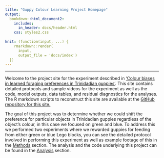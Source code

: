 ```yaml
---
title: "Guppy Colour Learning Project Homepage"
output:
  bookdown::html_document2:
    includes:
      in_header: docs/header.html   
    css: styles2.css
    
knit: (function(input, ...) {
    rmarkdown::render(
      input,
      output_file = 'docs/index')
  })
---
```


***

Welcome to the project site for the experiment described in
<span style="text-decoration:underline">'Colour biases in learned foraging
preferences in Trinidadian guppies'</span>. This site contains detailed
protocols and sample videos for the experiment as well as the code, model
outputs, data tables, and residual diagnostics for the analyses. The R markdown
scripts to reconstruct this site are available at the [GitHub repository for
this site.](https://github.com/wyatt-toure/guppy-colour-learning-project)

The goal of this project was to determine whether we could shift the preference
for particular objects in Trinidadian guppies regardless of the object's colour,
in this case we focused on green and blue. To address this we performed two
experiments where we rewarded guppies for feeding from either green or blue Lego
blocks, you can see the detailed protocol involved in performing this experiment
as well as example footage of this in the [Methods](methods.html#Tests) section.
The analysis and the code underlying this project can be found in the
[Analysis](analysis.html) section.








